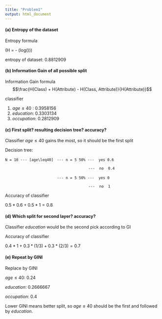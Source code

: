 ```yaml
---
title: "Problem1"
output: html_document
---
```





#### (a) Entropy of the dataset

Entropy formula

\(H = - \sum(\pi log(\pi))\)

entropy of dataset: 0.8812909

#### (b) Information Gain of all possible split

Information Gain formula $$\frac{H(Class) + H(Attribute) - H(Class, Attribute)}{H(Attribute)}$$

classifier 

1. $age\leq40$ : 0.3958156
2. $education$: 0.3303134
3. $occupation$: 0.2812909

#### (c)  First split? resulting decision tree? accuracy?

Classifier $age\leq40$ gains the most, so it should be the first split

Decision tree:

```
N = 10 --- [age\leq40]　--- n = 5 50% ---  yes 0.6 

                                      ---  no  0.4   
                                  
                      　--- n = 5 50% ---  yes 0
                    
                                      ---  no  1
```

Accuracy of classifier


$0.5*0.6+0.5*1 = 0.8$

#### (d) Which split for second layer? accuracy?

Classifier $education$ would be the second pick according to GI

Accuracy of classifier

$0.4*1+0.3*(1/3)+0.3*(2/3)=0.7$

#### (e) Repeat by GINI

Replace by GINI

  $age \leq 40$: 0.24
     
  $education$: 0.2666667
     
  $occupation$: 0.4
  
Lower GINI means better split, so $age \leq 40$ should be the first and followed by $education$.